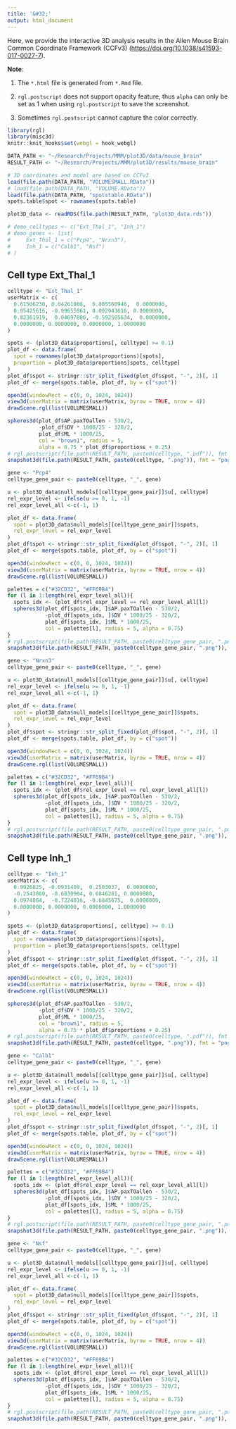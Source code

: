 ```yaml
---
title: '&#32;'
output: html_document
---
```


<!-- mouse_brain_3D_visualization.html is generated from mouse_brain_3D_visualization.Rmd. Please edit that file -->

Here, we provide the interactive 3D analysis results in the Allen Mouse Brain Common Coordinate Framework (CCFv3) (<https://doi.org/10.1038/s41593-017-0027-7>).

**Note**:

1. The `*.html` file is generated from `*.Rmd` file.

2. `rgl.postscript` does not support opacity feature, thus `alpha` can only be set as 1 when using `rgl.postscript` to save the screenshot.

3. Sometimes `rgl.postscript` cannot capture the color correctly.

```r
library(rgl)
library(misc3d)
knitr::knit_hooks$set(webgl = hook_webgl)
```

```r
DATA_PATH <- "~/Research/Projects/MMM/plot3D/data/mouse_brain"
RESULT_PATH <- "~/Research/Projects/MMM/plot3D/results/mouse_brain"
```

```r
# 3D coordinates and model are based on CCFv3
load(file.path(DATA_PATH, "VOLUMESMALL.RData"))
# load(file.path(DATA_PATH, "VOLUME.RData"))
load(file.path(DATA_PATH, "spotstable.RData"))
spots.table$spot <- rownames(spots.table)

plot3D_data <- readRDS(file.path(RESULT_PATH, "plot3D_data.rds"))
```

```r
# demo_celltypes <- c("Ext_Thal_1", "Inh_1")
# demo_genes <- list(
#     Ext_Thal_1 = c("Pcp4", "Nrxn3"),
#     Inh_1 = c("Calb1", "Nsf")
# )
```

## Cell type Ext_Thal_1

```r
celltype <- "Ext_Thal_1"
userMatrix <- c(
  0.61506230, 0.04261008,  0.805560946,  0.0000000,
  0.05425616, -0.99655861, 0.002943616, 0.0000000,
  0.82361919,  0.04697886, -0.592505634,  0.0000000,
  0.0000000, 0.0000000, 0.0000000, 1.0000000
)
```

```r
spots <- (plot3D_data$proportions[, celltype] >= 0.1)
plot_df <- data.frame(
  spot = rownames(plot3D_data$proportions)[spots],
  proportion = plot3D_data$proportions[spots, celltype]
)
plot_df$spot <- stringr::str_split_fixed(plot_df$spot, "-", 2)[, 1]
plot_df <- merge(spots.table, plot_df, by = c("spot"))
```

```r
open3d(windowRect = c(0, 0, 1024, 1024))
view3d(userMatrix = matrix(userMatrix, byrow = TRUE, nrow = 4))
drawScene.rgl(list(VOLUMESMALL))

spheres3d(plot_df$AP.paxTOallen - 530/2,
          -plot_df$DV * 1000/25 - 320/2,
          plot_df$ML * 1000/25,
          col = "brown1", radius = 5,
          alpha = 0.75 * plot_df$proportions + 0.25)
# rgl.postscript(file.path(RESULT_PATH, paste0(celltype, ".pdf")), fmt = "pdf")
snapshot3d(file.path(RESULT_PATH, paste0(celltype, ".png")), fmt = "png", webshot = FALSE)
```

```r
gene <- "Pcp4"
celltype_gene_pair <- paste0(celltype, "_", gene)

u <- plot3D_data$null_models[[celltype_gene_pair]]$u[, celltype]
rel_expr_level <- ifelse(u >= 0, 1, -1)
rel_expr_level_all <-c(-1, 1)

plot_df <- data.frame(
  spot = plot3D_data$null_models[[celltype_gene_pair]]$spots,
  rel_expr_level = rel_expr_level
)
plot_df$spot <- stringr::str_split_fixed(plot_df$spot, "-", 2)[, 1]
plot_df <- merge(spots.table, plot_df, by = c("spot"))
```

```r
open3d(windowRect = c(0, 0, 1024, 1024))
view3d(userMatrix = matrix(userMatrix, byrow = TRUE, nrow = 4))
drawScene.rgl(list(VOLUMESMALL))

palettes = c("#32CD32", "#FF69B4")
for (l in 1:length(rel_expr_level_all)){
  spots_idx <- (plot_df$rel_expr_level == rel_expr_level_all[l])
  spheres3d(plot_df[spots_idx, ]$AP.paxTOallen - 530/2, 
            -plot_df[spots_idx, ]$DV * 1000/25 - 320/2, 
            plot_df[spots_idx, ]$ML * 1000/25, 
            col = palettes[l], radius = 5, alpha = 0.75)
}
# rgl.postscript(file.path(RESULT_PATH, paste0(celltype_gene_pair, ".pdf")), fmt = "pdf")
snapshot3d(file.path(RESULT_PATH, paste0(celltype_gene_pair, ".png")), fmt = "png", webshot = FALSE)
```

```r
gene <- "Nrxn3"
celltype_gene_pair <- paste0(celltype, "_", gene)

u <- plot3D_data$null_models[[celltype_gene_pair]]$u[, celltype]
rel_expr_level <- ifelse(u >= 0, 1, -1)
rel_expr_level_all <-c(-1, 1)

plot_df <- data.frame(
  spot = plot3D_data$null_models[[celltype_gene_pair]]$spots,
  rel_expr_level = rel_expr_level
)
plot_df$spot <- stringr::str_split_fixed(plot_df$spot, "-", 2)[, 1]
plot_df <- merge(spots.table, plot_df, by = c("spot"))
```

```r
open3d(windowRect = c(0, 0, 1024, 1024))
view3d(userMatrix = matrix(userMatrix, byrow = TRUE, nrow = 4))
drawScene.rgl(list(VOLUMESMALL))

palettes = c("#32CD32", "#FF69B4")
for (l in 1:length(rel_expr_level_all)){
  spots_idx <- (plot_df$rel_expr_level == rel_expr_level_all[l])
  spheres3d(plot_df[spots_idx, ]$AP.paxTOallen - 530/2, 
            -plot_df[spots_idx, ]$DV * 1000/25 - 320/2, 
            plot_df[spots_idx, ]$ML * 1000/25, 
            col = palettes[l], radius = 5, alpha = 0.75)
}
# rgl.postscript(file.path(RESULT_PATH, paste0(celltype_gene_pair, ".pdf")), fmt = "pdf")
snapshot3d(file.path(RESULT_PATH, paste0(celltype_gene_pair, ".png")), fmt = "png", webshot = FALSE)
```

## Cell type Inh_1

```r
celltype <- "Inh_1"
userMatrix <- c(
  0.9926825, -0.0931409,  0.2503037,  0.0000000,
  -0.2543069, -0.6830904, 0.6846281, 0.0000000,
  0.0974864,  -0.7224016, -0.6845675,  0.0000000,
  0.0000000, 0.0000000, 0.0000000, 1.0000000
)
```

```r
spots <- (plot3D_data$proportions[, celltype] >= 0.1)
plot_df <- data.frame(
  spot = rownames(plot3D_data$proportions)[spots],
  proportion = plot3D_data$proportions[spots, celltype]
)
plot_df$spot <- stringr::str_split_fixed(plot_df$spot, "-", 2)[, 1]
plot_df <- merge(spots.table, plot_df, by = c("spot"))
```

```r
open3d(windowRect = c(0, 0, 1024, 1024))
view3d(userMatrix = matrix(userMatrix, byrow = TRUE, nrow = 4))
drawScene.rgl(list(VOLUMESMALL))

spheres3d(plot_df$AP.paxTOallen - 530/2,
          -plot_df$DV * 1000/25 - 320/2,
          plot_df$ML * 1000/25,
          col = "brown1", radius = 5,
          alpha = 0.75 * plot_df$proportions + 0.25)
# rgl.postscript(file.path(RESULT_PATH, paste0(celltype, ".pdf")), fmt = "pdf")
snapshot3d(file.path(RESULT_PATH, paste0(celltype, ".png")), fmt = "png", webshot = FALSE)
```

```r
gene <- "Calb1"
celltype_gene_pair <- paste0(celltype, "_", gene)

u <- plot3D_data$null_models[[celltype_gene_pair]]$u[, celltype]
rel_expr_level <- ifelse(u >= 0, 1, -1)
rel_expr_level_all <-c(-1, 1)

plot_df <- data.frame(
  spot = plot3D_data$null_models[[celltype_gene_pair]]$spots,
  rel_expr_level = rel_expr_level
)
plot_df$spot <- stringr::str_split_fixed(plot_df$spot, "-", 2)[, 1]
plot_df <- merge(spots.table, plot_df, by = c("spot"))
```

```r
open3d(windowRect = c(0, 0, 1024, 1024))
view3d(userMatrix = matrix(userMatrix, byrow = TRUE, nrow = 4))
drawScene.rgl(list(VOLUMESMALL))

palettes = c("#32CD32", "#FF69B4")
for (l in 1:length(rel_expr_level_all)){
  spots_idx <- (plot_df$rel_expr_level == rel_expr_level_all[l])
  spheres3d(plot_df[spots_idx, ]$AP.paxTOallen - 530/2, 
            -plot_df[spots_idx, ]$DV * 1000/25 - 320/2, 
            plot_df[spots_idx, ]$ML * 1000/25, 
            col = palettes[l], radius = 5, alpha = 0.75)
}
# rgl.postscript(file.path(RESULT_PATH, paste0(celltype_gene_pair, ".pdf")), fmt = "pdf")
snapshot3d(file.path(RESULT_PATH, paste0(celltype_gene_pair, ".png")), fmt = "png", webshot = FALSE)
```

```r
gene <- "Nsf"
celltype_gene_pair <- paste0(celltype, "_", gene)

u <- plot3D_data$null_models[[celltype_gene_pair]]$u[, celltype]
rel_expr_level <- ifelse(u >= 0, 1, -1)
rel_expr_level_all <-c(-1, 1)

plot_df <- data.frame(
  spot = plot3D_data$null_models[[celltype_gene_pair]]$spots,
  rel_expr_level = rel_expr_level
)
plot_df$spot <- stringr::str_split_fixed(plot_df$spot, "-", 2)[, 1]
plot_df <- merge(spots.table, plot_df, by = c("spot"))
```

```r
open3d(windowRect = c(0, 0, 1024, 1024))
view3d(userMatrix = matrix(userMatrix, byrow = TRUE, nrow = 4))
drawScene.rgl(list(VOLUMESMALL))

palettes = c("#32CD32", "#FF69B4")
for (l in 1:length(rel_expr_level_all)){
  spots_idx <- (plot_df$rel_expr_level == rel_expr_level_all[l])
  spheres3d(plot_df[spots_idx, ]$AP.paxTOallen - 530/2, 
            -plot_df[spots_idx, ]$DV * 1000/25 - 320/2, 
            plot_df[spots_idx, ]$ML * 1000/25, 
            col = palettes[l], radius = 5, alpha = 0.75)
}
# rgl.postscript(file.path(RESULT_PATH, paste0(celltype_gene_pair, ".pdf")), fmt = "pdf")
snapshot3d(file.path(RESULT_PATH, paste0(celltype_gene_pair, ".png")), fmt = "png", webshot = FALSE)
```
